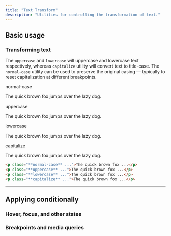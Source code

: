 ```yaml
---
title: "Text Transform"
description: "Utilities for controlling the transformation of text."
---
```




## Basic usage

### Transforming text

The `uppercase` and `lowercase` will uppercase and lowercase text respectively, whereas `capitalize` utility will convert text to title-case. The `normal-case` utility can be used to preserve the original casing — typically to reset capitalization at different breakpoints.

<Example>
  <div class="flex flex-col gap-8">
    <div>
      <span class="font-medium text-sm text-gray-500 font-mono mb-3">normal-case</span>
      <p class="normal-case text-lg font-medium text-gray-900">
        The quick brown fox jumps over the lazy dog.
      </p>
    </div>
    <div>
      <span class="font-medium text-sm text-gray-500 font-mono mb-3">uppercase</span>
      <p class="uppercase text-lg font-medium text-gray-900">
        The quick brown fox jumps over the lazy dog.
      </p>
    </div>
    <div>
      <span class="font-medium text-sm text-gray-500 font-mono mb-3">lowercase</span>
      <p class="lowercase text-lg font-medium text-gray-900">
        The quick brown fox jumps over the lazy dog.
      </p>
    </div>
    <div>
      <span class="font-medium text-sm text-gray-500 font-mono mb-3">capitalize</span>
      <p class="capitalize text-lg font-medium text-gray-900">
        The quick brown fox jumps over the lazy dog.
      </p>
    </div>
  </div>
</Example>

```html
<p class="**normal-case** ...">The quick brown fox ...</p>
<p class="**uppercase** ...">The quick brown fox ...</p>
<p class="**lowercase** ...">The quick brown fox ...</p>
<p class="**capitalize** ...">The quick brown fox ...</p>
```

---

## <Heading ignore>Applying conditionally</Heading>

### <Heading ignore>Hover, focus, and other states</Heading>

<HoverFocusAndOtherStates defaultClass="capitalize" featuredClass="uppercase" element="p" />

### <Heading ignore>Breakpoints and media queries</Heading>

<BreakpointsAndMediaQueries defaultClass="capitalize" featuredClass="uppercase" element="p" />
